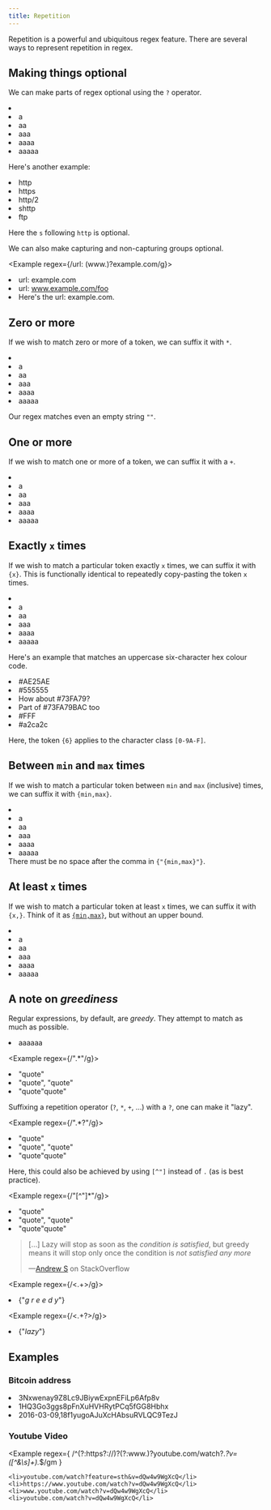 ```yaml
---
title: Repetition
---
```


Repetition is a powerful and ubiquitous regex feature. There are several ways to represent repetition in regex.

## Making things optional

We can make parts of regex optional using the `?` operator.

<Example regex={/a?/g}>
    <li></li>
    <li>a</li>
    <li>aa</li>
    <li>aaa</li>
    <li>aaaa</li>
    <li>aaaaa</li>
</Example>

Here's another example:

<Example regex={/https?/g}>
    <li>http</li>
    <li>https</li>
    <li>http/2</li>
    <li>shttp</li>
    <li>ftp</li>
</Example>

Here the `s` following `http` is optional.

We can also make capturing and non-capturing groups optional.

<Example regex={/url: (www\.)?example\.com/g}>
    <li>url: example.com</li>
    <li>url: www.example.com/foo</li>
    <li>Here's the url: example.com.</li>
</Example>

## Zero or more

If we wish to match zero or more of a token, we can suffix it with `*`.

<Example regex={/a*/g}>
    <li></li>
    <li>a</li>
    <li>aa</li>
    <li>aaa</li>
    <li>aaaa</li>
    <li>aaaaa</li>
</Example>

Our regex matches even an empty string `""`.

## One or more

If we wish to match one or more of a token, we can suffix it with a `+`.

<Example regex={/a+/g}>
    <li></li>
    <li>a</li>
    <li>aa</li>
    <li>aaa</li>
    <li>aaaa</li>
    <li>aaaaa</li>
</Example>

## Exactly `x` times

If we wish to match a particular token exactly `x` times, we can suffix it with `{x}`. This is functionally identical to repeatedly copy-pasting the token `x` times.

<Example regex={/a{3}/g}>
    <li></li>
    <li>a</li>
    <li>aa</li>
    <li>aaa</li>
    <li>aaaa</li>
    <li>aaaaa</li>
</Example>

Here's an example that matches an uppercase six-character hex colour code.

<Example regex={/#[0-9A-F]{6}/g}>
    <li>#AE25AE</li>
    <li>#555555</li>
    <li>How about #73FA79?</li>
    <li>Part of #73FA79BAC too</li>
    <li>#FFF</li>
    <li>#a2ca2c</li>
</Example>

Here, the token `{6}` applies to the character class `[0-9A-F]`.

## Between `min` and `max` times

If we wish to match a particular token between `min` and `max` (inclusive) times, we can suffix it with `{min,max}`.

<Example regex={/a{2,4}/g}>
    <li></li>
    <li>a</li>
    <li>aa</li>
    <li>aaa</li>
    <li>aaaa</li>
    <li>aaaaa</li>
</Example>

<Warning>
    There must be no space after the comma in <code>{"{min,max}"}</code>.
</Warning>

## At least `x` times

If we wish to match a particular token at least `x` times, we can suffix it with `{x,}`. Think of it as [`{min,max}`](#between-min-and-max-times), but without an upper bound.

<Example regex={/a{2,}/g}>
    <li></li>
    <li>a</li>
    <li>aa</li>
    <li>aaa</li>
    <li>aaaa</li>
    <li>aaaaa</li>
</Example>

## A note on _greediness_

Regular expressions, by default, are _greedy_. They attempt to match as much as possible.

<Example regex={/a*/g}>
    <li>aaaaaa</li>
</Example>

<Example regex={/".*"/g}>
    <li>"quote"</li>
    <li>"quote", "quote"</li>
    <li>"quote"quote"</li>
</Example>

Suffixing a repetition operator (`?`, `*`, `+`, …) with a `?`, one can make it "lazy".

<Example regex={/".*?"/g}>
    <li>"quote"</li>
    <li>"quote", "quote"</li>
    <li>"quote"quote"</li>
</Example>

Here, this could also be achieved by using `[^"]` instead of `.` (as is best practice).

<Example regex={/"[^"]*"/g}>
    <li>"quote"</li>
    <li>"quote", "quote"</li>
    <li>"quote"quote"</li>
</Example>

> […] Lazy will stop as soon as the _condition is satisfied_, but greedy means it will stop only once the condition is _not satisfied any more_
>
> —[Andrew S](https://stackoverflow.com/users/966656/andrew-s) on StackOverflow

<Example regex={/<.+>/g}>
    <li>{"<em>g r e e d y</em>"}</li>
</Example>

<Example regex={/<.+?>/g}>
    <li>{"<em>lazy</em>"}</li>
</Example>

## Examples

### Bitcoin address

<Example regex={/\b([13][a-km-zA-HJ-NP-Z0-9]{26,33})\b/g}>
    <li>3Nxwenay9Z8Lc9JBiywExpnEFiLp6Afp8v</li>
    <li>1HQ3Go3ggs8pFnXuHVHRytPCq5fGG8Hbhx</li>
    <li>2016-03-09,18f1yugoAJuXcHAbsuRVLQC9TezJ</li>
</Example>

### Youtube Video

<Example
    regex={
        /^(?:https?:\/\/)?(?:www\.)?youtube\.com\/watch\?.*?v=([^&\s]+).*$/gm
    }
>
    <li>youtube.com/watch?feature=sth&v=dQw4w9WgXcQ</li>
    <li>https://www.youtube.com/watch?v=dQw4w9WgXcQ</li>
    <li>www.youtube.com/watch?v=dQw4w9WgXcQ</li>
    <li>youtube.com/watch?v=dQw4w9WgXcQ</li>
</Example>
